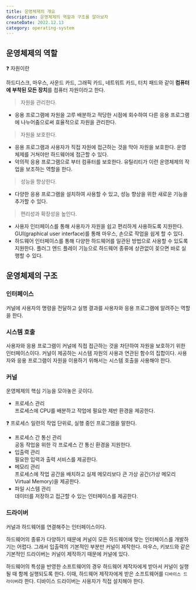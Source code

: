```yaml
---
title: 운영체제의 개요
description: 운영체제의 역할과 구조를 알아보자
createDate: 2022.12.13
category: operating-system
---
```


## 운영체제의 역할

<aside>
❓ 자원이란

하드디스크, 마우스, 사운드 카드, 그래픽 카드, 네트워트 카드, 터치 패드와 같이 **컴퓨터에 부착된 모든 장치**를 컴퓨터 자원이라고 한다.

</aside>

> 자원을 관리한다.

- 응용 프로그램에 자원을 고루 배분하고 적당한 시점에 회수하여 다른 응용 프로그램에 나누어줌으로써 효율적으로 자원을 관리한다.

> 자원을 보호한다.

- 응용 프로그램과 사용자가 직접 자원에 접근하는 것을 막아 자원을 보호한다. 운영체제를 거쳐야만 하드웨어에 접근할 수 있다.
- 악의적 응용 프로그램으로 부터 컴퓨터를 보호한다.
  유틸리티가 이런 운영체제의 작업을 보조하는 역할을 한다.

> 성능을 향상한다.

- 다양한 응용 프로그램을 설치하여 사용할 수 있고, 성능 향상을 위한 새로운 기능을 추가할 수 있다.

> 편리성과 확장성을 높인다.

- 사용자 인터페이스를 통해 사용자가 자원을 쉽고 편리하게 사용하도록 지원한다. GUI(graphical user interface)를 통해 마우스, 손으로 작업을 쉽게 할 수 있다.
- 하드웨어 인터페이스를 통해 다양한 하드웨어를 일관된 방법으로 사용할 수 있도록 지원한다. 플러그 앤드 플레이 기능으로 하드웨어 종류에 상관없이 꽂으면 바로 실행할 수 있다.

## 운영체제의 구조

<Picture src="operating-system-overview.png" />

### 인터페이스

커널에 사용자의 명령을 전달하고 실행 결과를 사용자와 응용 프로그램에 알려주는 역할을 한다.

### 시스템 호출

사용자와 응용 프로그램이 커널에 직접 접근하는 것을 차단하여 자원을 보호하기 위한 인터페이스이다. 커널이 제공하는 시스템 자원의 사용과 연관된 함수의 집합이다. 사용자와 응용 프로그램이 자원을 이용하기 위해서는 시스템 호출을 사용해야 한다.

### 커널

운영체제의 핵심 기능을 모아놓은 곳이다.

- 프로세스 관리  
  프로세스에 CPU를 배분하고 작업에 필요한 제반 환경을 제공한다.

<aside>
❓ 프로세스  
일련의 작업 단위로, 실행 중인 프로그램을 말한다.

</aside>

- 프로세스 간 통신 관리  
  공동 작업을 위한 각 프로세스 간 통신 환경을 지원한다.
- 입출력 관리  
  필요한 입력과 출력 서비스를 제공한다.
- 메모리 관리  
  프로세스에 작업 공간을 배치하고 실제 메모리보다 큰 가상 공간(가상 메모리 Virtual Memory)을 제공한다.
- 파일 시스템 관리  
  데이터를 저장하고 접근할 수 있는 인터페이스를 제공한다.

### 드라이버

커널과 하드웨어를 연결해주는 인터페이스이다.

하드웨어의 종류가 다양하기 때문에 커널이 모든 하드웨어에 맞는 인터페이스를 개발하기는 어렵다. 그래서 입출력의 기본적인 부분만 커널이 제작한다. 마우스, 키보드와 같은 기본적인 드라이버는 커널이 제작하기 때문에 커널에 있다.

하드웨어의 특성을 반영한 소프트웨어의 경우 하드웨어 제작자에게 받아서 커널이 실행될 때 함께 실행되도록 한다. 이때, 하드웨어 제작자에게 받은 소프트웨어를 `디바이스 드라이버`라 한다. 디바이스 드라이버는 사용자가 직접 설치해야 한다.
